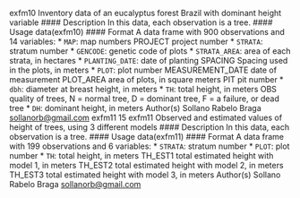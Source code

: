 exfm10 Inventory data of an eucalyptus forest Brazil with dominant height
variable
#### Description
In this data, each observation is a tree.
#### Usage
data(exfm10)
#### Format
A data frame with 900 observations and 14 variables:
* `` MAP ``: map numbers
PROJECT project number
* ``STRATA``: stratum number
* ``GENCODE``: genetic code of plots
* ``STRATA_AREA``:   area of each strata, in hectares
* `` PLANTING_DATE``:  date of planting
SPACING Spacing used in the plots, in meters
* ``PLOT``: plot number
MEASUREMENT_DATE date of measurement
PLOT_AREA area of plots, in square meters
PIT pit number
* ``dbh``: diameter at breast height, in meters
* ``TH``:  total height, in meters
OBS quality of trees, N = normal tree, D = dominant tree, F = a failure, or dead tree
* `` DH``: dominant height, in meters
Author(s)
Sollano Rabelo Braga <sollanorb@gmail.com>
exfm11 15
exfm11 Observed and estimated values of height of trees, using 3 different
models
#### Description
In this data, each observation is a tree.
#### Usage
data(exfm11)
#### Format
A data frame with 199 observations and 6 variables:
* ``STRATA``: stratum number
* ``PLOT``: plot number
* ``TH``:  total height, in meters
TH_EST1 total estimated height with model 1, in meters
TH_EST2 total estimated height with model 2, in meters
TH_EST3 total estimated height with model 3, in meters
Author(s)
Sollano Rabelo Braga <sollanorb@gmail.com>
